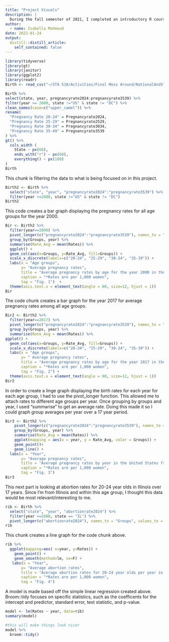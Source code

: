 ```yaml
---
title: "Project Visuals"
description: |
  During the fall semester of 2021, I completed an introductory R course. This post includes graphs and visuals using my final project dataset. The [dataset](https://osf.io/kthnf/) was last updated in October of 2020 and focuses on pregnancies, births, and abortions in the United States for the years 1973-2017. This dataset was compiled and analyzed by Isaac Maddow-Zimet, Kathryn Kost, and Sean Finn. Within my project, I focused on pregancy rates from 2000-2017 for four different age groups: 20-24, 25-29, 30-34, and 35-39.
author:
  - name: Isabella Mahmoud
date: 2022-01-24
output:
  distill::distill_article:
    self_contained: false
---
```


```r
library(tidyverse)
library(gt)
library(janitor)
library(ggplot2)
library(readr)
Birth <- read_csv("~/STA 518/Activities/Final Mess Around/NationalAndStatePregnancy_PublicUse.csv")
```

```r
Birth %>%
select(state, year, pregnancyrate2024:pregnancyrate3539) %>%
filter(year >= 2000, state !="US" & state != "DC") %>%
clean_names(case=c("upper_camel")) %>%
rename(
  "Pregnancy Rate 20-24" = Pregnancyrate2024,
  "Pregnancy Rate 25-29" = Pregnancyrate2529,
  "Pregnancy Rate 30-34" = Pregnancyrate3034,
  "Pregnancy Rate 35-49" = Pregnancyrate3539
) %>%
gt() %>%
  cols_width (
    State ~ px(60),
    ends_with("r") ~ px(60),
    everything() ~ px(180)
)
Birth
```

This chunk is filtering the data to what is being focused on in this project.

```r
Birth2 <- Birth %>%
  select("state", "year", "pregnancyrate2024":"pregnancyrate3539") %>%
  filter(year >=2000, state !="US" & state != "DC")
Birth2
```

This code creates a bar graph displaying the pregnancy rates for all age groups for the year 2000.

```r
Bir <- Birth2 %>%
  filter(year==2000) %>%
  pivot_longer(c("pregnancyrate2024":"pregnancyrate3539"), names_to = "Groups", values_to = "Rates") %>%
  group_by(Groups, year) %>%
  summarise(Rate_Avg = mean(Rates)) %>%
  ggplot() +
  geom_col(aes(x=Groups, y=Rate_Avg, fill=Groups)) +
  scale_x_discrete(labels=c("20-24", "25-29", "30-34", "35-39")) +
  labs(x = "Age groups",
       y= "Average pregnancy rates",
       title = "Average pregnancy rates by age for the year 2000 in the United States",
       caption = "*Rates are per 1,000 women",
       tag = "Fig. 1")  +
  theme(axis.text.x = element_text(angle = 60, size=12, hjust = 1))
Bir
```

The code chunk creates a bar graph for the year 2017 for average pregnancy rates among all age groups.

```r
Bir2 <- Birth2 %>%
  filter(year==2017) %>%
  pivot_longer(c("pregnancyrate2024":"pregnancyrate3539"), names_to = "Groups", values_to = "Rates") %>%
  group_by(Groups, year) %>%
  summarise(Rate_Avg = mean(Rates)) %>%
ggplot() +
  geom_col(aes(x=Groups, y=Rate_Avg, fill=Groups)) +
  scale_x_discrete(labels=c("20-24", "25-29", "30-34", "35-39")) +
  labs(x = "Age groups",
       y= " Average pregnancy rates",
       title = "Average pregnancy rates by age for the year 2017 in the United States",
       caption = "*Rates are per 1,000 women",
       tag = "Fig. 2") +
  theme(axis.text.x = element_text(angle = 60, size=12, hjust = 1))
Bir2
```

In order to create a linge graph displaying the birth rates for each year for each age group, I had to use the pivot_longer function.
This allowed me to attach rates to different age groups per year. Once grouping by groups and year, I used "summarise" to get an average rate. Doing this made it so I could graph group averages per year over a 17 year period.

```r
Bir3 <- Birth2 %>%
    pivot_longer(c("pregnancyrate2024":"pregnancyrate3539"), names_to = "Groups", values_to = "Rates") %>%
    group_by(Groups, year) %>%
    summarise(Rate_Avg = mean(Rates)) %>%
    ggplot(mapping = aes(x = year, y = Rate_Avg, color = Groups)) + 
    geom_point()+
    geom_line() +
  labs(x = "Year",
       y= "Average pregnancy rates",
       title = "Average pregnancy rates by year in the United States from 2000-2017",
       caption = "*Rates are per 1,000 women",
       tag = "Fig. 3")
Bir3
```

This next part is looking at abortion rates for 20-24 year olds in Illinois over 17 years. Since I'm from Illinois and within this age group, I thought this data would be most relevant/interesting to me. 

```r
rib <- Birth %>%
  select("state", "year", "abortionrate2024") %>%
  filter(year >=2000, state == "IL") %>%
  pivot_longer(c("abortionrate2024"), names_to = "Groups", values_to = "Rates")
rib
```

This chunk creates a line graph for the code chunk above. 

```r
rib %>%
  ggplot(mapping=aes( x=year, y=Rates)) +
    geom_point() +
    geom_smooth(method=lm, se=F) +
   labs(x = "Year",
       y= "Average abortion rates",
       title = "Average abortion rates for 20-24 year olds per year in Illinois from 2000-2017",
       caption = "*Rates are per 1,000 women",
       tag = "Fig. 4")
```

A model is made based off the simple linear regression created above. Broom::tidy focuses on specific statistics, such as the coefficents for the intercept and predictor, standard error, test statistic, and p-value. 

```r
model <- lm(Rates ~ year, data=rib)
summary(model)

#this will make things look nicer
model %>% 
  broom::tidy()
```



